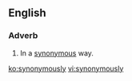 ==English==

===Adverb===
{{en-adv}}

# In a [[synonymous]] way.

[[ko:synonymously]]
[[vi:synonymously]]